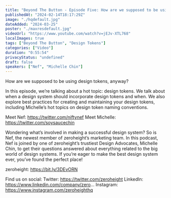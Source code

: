 ```yaml
---
title: "Beyond The Button - Episode Five: How are we supposed to be using design tokens, anyway?"
publishedAt: "2024-02-14T18:17:29Z"
image: "./hqdefault.jpg"
dateAdded: "2024-03-25"
poster: "./maxresdefault.jpg"
videoUrl: "https://www.youtube.com/watch?v=jEJv-XTL768"
localImages: true
tags: ["Beyond The Button", "Design Tokens"]
categories: ["Video"]
duration: "0:55:54"
privacyStatus: "undefined"
draft: false
speakers: ["Nef", "Michelle Chin"]
---
```

How are we supposed to be using design tokens, anyway?

In this episode, we’re talking about a hot topic: design tokens. We talk about when a design system should incorporate design tokens and when. We also explore best practices for creating and maintaining your design tokens, including Michelle’s hot topics on design token naming conventions. 

Meet Nef: https://twitter.com/niftynef
Meet Michelle: https://twitter.com/soysaucechin

Wondering what’s involved in making a successful design system? So is Nef, the newest member of zeroheight’s marketing team. In this podcast, Nef is joined by one of zeroheight’s trustiest Design Advocates, Michelle Chin, to get their questions answered about everything related to the big world of design systems. If you’re eager to make the best design system ever, you’ve found the perfect place!

zeroheight: https://bit.ly/3DEvORN

Find us on social:
Twitter: https://twitter.com/zeroheight
LinkedIn: https://www.linkedin.com/company/zero...
Instagram: https://www.instagram.com/zeroheighthq
